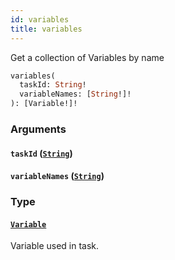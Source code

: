 ```yaml
---
id: variables
title: variables
---
```


Get a collection of Variables by name

```graphql
variables(
  taskId: String!
  variableNames: [String!]!
): [Variable!]!

```

### Arguments

#### `taskId` ([`String`](/docs/apis-clients/tasklist-api/scalars/string))

#### `variableNames` ([`String`](/docs/apis-clients/tasklist-api/scalars/string))

### Type

#### [`Variable`](/docs/apis-clients/tasklist-api/objects/variable)

Variable used in task.
